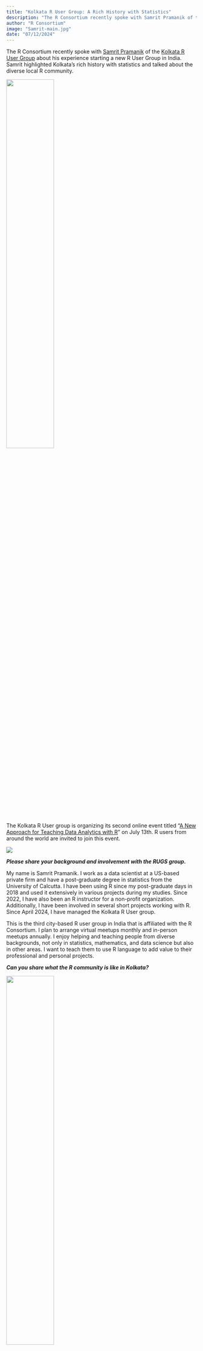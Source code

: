 ```yaml
---
title: "Kolkata R User Group: A Rich History with Statistics"
description: "The R Consortium recently spoke with Samrit Pramanik of the Kolkata R User Group about his experience starting a new R User Group in India."
author: "R Consortium"
image: "Samrit-main.jpg"
date: "07/12/2024"
---
```


The R Consortium recently spoke with [Samrit Pramanik](https://samrit.quarto.pub/) of the [Kolkata R User Group](https://www.meetup.com/kolkata-r-user-group/) about his experience starting a new R User Group in India. Samrit highlighted Kolkata’s rich history with statistics and talked about the diverse local R community.


![](Samrit.jpg){width=50%}


The Kolkata R User group is organizing its second online event titled “[A New Approach for Teaching Data Analytics with R](https://www.meetup.com/kolkata-r-user-group/events/301528636/)” on July 13th. R users from around the world are invited to join this event.

![](Announcement.jpg)


**_Please share your background and involvement with the RUGS group._**

My name is Samrit Pramanik. I work as a data scientist at a US-based private firm and have a post-graduate degree in statistics from the University of Calcutta. I have been using R since my post-graduate days in 2018 and used it extensively in various projects during my studies. Since 2022, I have also been an R instructor for a non-profit organization. Additionally, I have been involved in several short projects working with R. Since April 2024, I have managed the Kolkata R User group.

This is the third city-based R user group in India that is affiliated with the R Consortium. I plan to arrange virtual meetups monthly and in-person meetups annually. I enjoy helping and teaching people from diverse backgrounds, not only in statistics, mathematics, and data science but also in other areas. I want to teach them to use R language to add value to their professional and personal projects.

**_Can you share what the R community is like in Kolkata?_**


![](KolkotaLogo.jpg){width=50%}


The Kolkata User Group has been formed with a broader perspective that I would like to share with you. Kolkata is known for its reputation in statistical research and education. The city is recognized as the birthplace of modern statistics in India, with the establishment of the [Indian Statistical Institute](https://www.isical.ac.in/) (ISI) in 1931 by a prominent figure in statistics. The University of Calcutta, where I graduated, was the first in Asia to offer a post-graduate degree in statistics in 1941. This rich history made the formation of the Kolkata R User Group inevitable. Our community consists of academics and professionals from diverse fields such as life sciences, healthcare, the public sector, physics, astrophysics, and other industries. This diverse background facilitates robust exchanges of ideas and techniques related to R and data, making our R community in Kolkata truly unique.

**_Please tell us about your recent and upcoming events?_**

I would like to highlight a recent event. Last month, in June, we had our inaugural session where we introduced [Quarto](https://quarto.org/), a recently released reporting tool by Posit. Our goal was to make the participants aware of this tool and its outstanding features, such as website building, ebook writing, creating thesis papers, manuscripts, and blogging sites. We aimed to show participants, including early graduate students, professionals in the industry, and researchers from academia, that they can use Quarto in their projects and studies for reporting. This was our first organized session.

The upcoming session is scheduled for July 13th. It will focus on a new approach to teaching R to students with non-technical backgrounds such as business students. [Dr. Abhimanyu Gupta](https://www.linkedin.com/in/abhimanyu-gupta/) from Saint Louis University will be the speaker at this event.

We have received very positive feedback and responses from the participants who are showing interest in the upcoming events. They want us to organize such events frequently. People are very much aware of these events and this community. They are very responsive, and we have received positive responses. Two esteemed Economics professors have expressed interest in joining our organizing team and working with us.


**_Please share about a project you are currently working on or have worked on in the past using the R language. Goal/reason, result, anything interesting, especially related to the industry you work in?_**

Currently, I am working on two projects. The first project involves cricket analytics, where I extensively use R for cleaning up messy raw data and conducting exploratory data analysis at both the team and individual player levels and published a [shiny dashboard](https://samritpramanik.shinyapps.io/T20PerformAnalysis/) on performance analysis of T20I players. I’m also building a statistical model to predict the total score of an innings, the winner of the match, and the tournament. Lastly, I aim to compile all the findings into an ebook format.


![](Dashboard.png)


 Cricket Performance Analysis Shiny Dashboard

The second project revolves around converting the functions and features of [AstroPy](https://www.astropy.org/), an open source software package for astronomy and astrophysics, into R. Our goal is to enhance its popularity among researchers and scientists in the astronomy, astrophysics, and cosmology domains. I am collaborating with another individual from a physics background on this open source project, and we plan to publish it on GitHub soon for public access.


## **How do I Join?**

R Consortium’s R User Group and Small Conference Support Program (RUGS) provides grants to help R groups organize, share information, and support each other worldwide. We have given grants over the past four years, encompassing over 68,000 members in 33 countries. We would like to include you! Cash grants and meetup.com accounts are awarded based on the intended use of the funds and the amount of money available to distribute.

[Learn more](../../all-projects/rugsprogram.qmd)
